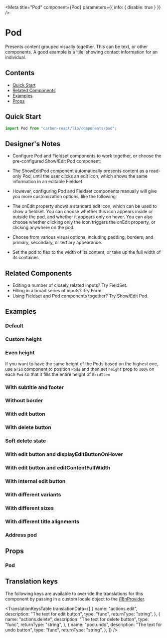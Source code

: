 


<Meta title="Pod" component={Pod} parameters={{ info: { disable: true } }} />

# Pod

Presents content grouped visually together. This can be text, or other components. A good example is a ‘tile’ showing contact information for an individual.

## Contents

- [Quick Start](#quick-start)
- [Related Components](#related-components)
- [Examples](#examples)
- [Props](#props)

## Quick Start

```javascript
import Pod from "carbon-react/lib/components/pod";
```

## Designer's Notes

- Configure Pod and Fieldset components to work together, or choose the pre-configured Show/Edit Pod component: 

- The ShowEditPod component automatically presents content as a read-only Pod, until the user clicks an edit icon, which shows the same information in an editable Fieldset. 

- However, configuring Pod and Fieldset components manually will give you more customization options, like the following: 

- The onEdit property shows a standard edit icon, which can be used to show a fieldset. You can choose whether this icon appears inside or outside the pod, and whether it appears only on hover. You can also choose whether clicking only the icon triggers the onEdit property, or clicking anywhere on the pod. 

- Choose from various visual options, including padding, borders, and primary, secondary, or tertiary appearance. 

- Set the pod to flex to the width of its content, or take up the full width of its container. 


## Related Components

- Editing a number of closely related inputs? <LinkTo kind="FieldSet" story="default">Try FieldSet</LinkTo>.
- Filling in a broad series of inputs? <LinkTo kind="Form" story="default with sticky footer">Try Form</LinkTo>.
- Using Fieldset and Pod components together? <LinkTo kind="ShowEditPod" story="default">Try Show/Edit Pod</LinkTo>.

## Examples

### Default

<Canvas>
  <Story name="default" story={stories.Default} />
</Canvas>

### Custom height

<Canvas>
  <Story name="with custom height" story={stories.WithCustomHeight} />
</Canvas>

### Even height

If you want to have the same height of the Pods based on the highest one, use `Grid` component to position `Pods`
and then set `height` prop to `100%` on each `Pod` so that it fills the entire height of `GridItem`

<Canvas>
  <Story
    name="even height multiple Pods"
    story={stories.EvenHeightMultiplePods}
  />
</Canvas>

### With subtitle and footer

<Canvas>
  <Story
    name="with subtitle and footer"
    story={stories.WithSubtitleAndFooter}
  />
</Canvas>

### Without border

<Canvas>
  <Story name="without border" story={stories.WithoutBorder} />
</Canvas>

### With edit button

<Canvas>
  <Story name="with edit button" story={stories.WithEditButton} />
</Canvas>

### With delete button

<Canvas>
  <Story name="with delete button" story={stories.WithDeleteButton} />
</Canvas>

### Soft delete state

<Canvas>
  <Story name="soft delete state" story={stories.SoftDeleteState} />
</Canvas>

### With edit button and displayEditButtonOnHover

<Canvas>
  <Story
    name="with displayEditButtonOnHover"
    story={stories.WithDisplayEditButtonOnHover}
  />
</Canvas>

### With edit button and editContentFullWidth

<Canvas>
  <Story
    name="with editContentFullWidth"
    story={stories.WithEditContentFullWidth}
  />
</Canvas>

### With internal edit button

<Canvas>
  <Story
    name="with internal edit button"
    story={stories.WithInternalEditButton}
  />
</Canvas>

### With different variants

<Canvas>
  <Story name="with different variants" story={stories.WithDifferentVariants} />
</Canvas>

### With different sizes

<Canvas>
  <Story name="with different sizes" story={stories.WithDifferentSizes} />
</Canvas>

### With different title alignments

<Canvas>
  <Story
    name="with different title alignments"
    story={stories.WithDifferentTitleAlignments}
  />
</Canvas>

### Address pod

<Canvas>
  <Story name="address example" story={stories.AddressExample} />
</Canvas>

## Props

### Pod

<StyledSystemProps of={Pod} margin noHeader />

## Translation keys

The following keys are available to override the translations for this component by passing in a custom locale object to the
[i18nProvider](https://carbon.sage.com/?path=/story/documentation-i18n--page).

<TranslationKeysTable
  translationData={[
    {
      name: "actions.edit",
      description: "The text for edit button",
      type: "func",
      returnType: "string",
    },
    {
      name: "actions.delete",
      description: "The text for delete button",
      type: "func",
      returnType: "string",
    },
    {
      name: "pod.undo",
      description: "The text for undo button",
      type: "func",
      returnType: "string",
    },
  ]}
/>
